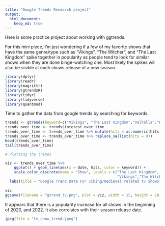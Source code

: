 ---
title: "Google Trends Research project"
output:
  html_document:
    keep_md: true
---

Here is some practice project about working with ggtrends. 

For this mini piece, I'm just wondering if a few of my favorite shows that have the same genre/type such as "Vikings", "The Witcher", and "The Last Kingdom" spike together in popularity as people tend to look for similar shows when they are done binge-watching one. Most likely the spikes will also be visible at each shows release of a new season.

```{r message=FALSE}
library(dplyr)
library(readr)
library(magrittr)
library(gtrendsR)
library(tidyr)
library(tidyverse)
library(quantmod)
```

Time to gather the data from google trends by searching for keywords.
```{r}
trends <- gtrends(keyword=c("Vikings", "The Last Kingdom","Valhalla","Witcher"))
trends_over_time <- trends$interest_over_time
trends_over_time <- trends_over_time %>% mutate(hits = as.numeric(hits))
trends_over_time <- trends_over_time %>% replace_na(list(hits = 0))
head(trends_over_time)
tail(trends_over_time)
```


```{r}
# Plotting the trends

viz <- trends_over_time %>%
    ggplot() + geom_line(aes(x = date, hits, color = keyword)) +
    scale_color_discrete(name = "Show", labels = c("The Last Kingdom", "Vikings: Valhalla",
                                                   "Vikings","The Witcher")) +
  labs(title = "Google Trend Data For viking/medieval related tv Shows",y = "Hits (Normalized to be between 0 and 1000", x = "Date") 
 
viz
ggsave(filename = "gtrend_tv.png", plot = viz, width = 15, height = 10, units = "in", dpi = 300)
```
It appears that there is a popularity increase for all shows in the beginning of 2020, and 2022. It also correlates with their season release date.

```{r}
jpeg(file = "tv_show_trend.jpeg")
```


